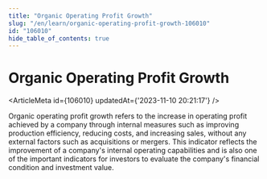 ```yaml
---
title: "Organic Operating Profit Growth"
slug: "/en/learn/organic-operating-profit-growth-106010"
id: "106010"
hide_table_of_contents: true
---
```



# Organic Operating Profit Growth

<ArticleMeta id={106010} updatedAt={'2023-11-10 20:21:17'} />
<div className='border-solid border-b border-t-0 my-4 border-[var(--ifm-color-gray-300)]' />

Organic operating profit growth refers to the increase in operating profit achieved by a company through internal measures such as improving production efficiency, reducing costs, and increasing sales, without any external factors such as acquisitions or mergers. This indicator reflects the improvement of a company's internal operating capabilities and is also one of the important indicators for investors to evaluate the company's financial condition and investment value.
